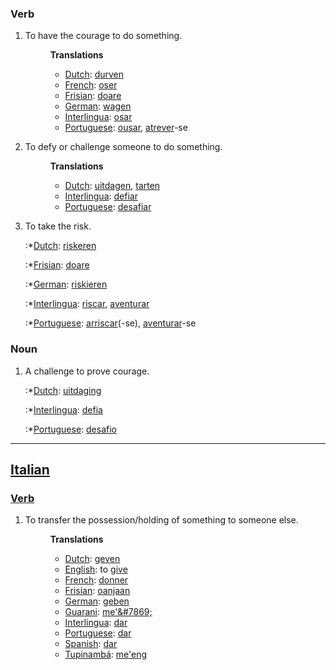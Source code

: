 ===Verb===
#To have the courage to do something.
#:'''Translations'''
#:*[[Dutch]]: [[durven]]
#:*[[French]]: [[oser]]
#:*[[Frisian]]: [[doare]]
#:*[[German]]: [[wagen]]
#:*[[Interlingua]]: [[osar]]
#:*[[Portuguese]]: [[ousar]], [[atrever]]-se
#To defy or challenge someone to do something.
#:'''Translations'''
#:*[[Dutch]]: [[uitdagen]], [[tarten]]
#:*[[Interlingua]]: [[defiar]]
#:*[[Portuguese]]: [[desafiar]]
#To take the risk.
#:*[[Dutch]]: [[riskeren]]
#:*[[Frisian]]: [[doare]]
#:*[[German]]: [[riskieren]]
#:*[[Interlingua]]: [[riscar]], [[aventurar]]
#:*[[Portuguese]]: [[arriscar]](-se), [[aventurar]]-se
===Noun===
#A challenge to prove courage.
#:*[[Dutch]]: [[uitdaging]]
#:*[[Interlingua]]: [[defia]]
#:*[[Portuguese]]: [[desafio]]
----
==[[Italian]]==
===[[Verb]]===
#To transfer the possession/holding of something to someone else.
#:'''Translations'''
#:*[[Dutch]]: [[geven]]
#:*[[English]]: to [[give]]
#:*[[French]]: [[donner]]
#:*[[Frisian]]: [[oanjaan]]
#:*[[German]]: [[geben]]
#:*[[Guarani]]: [[me'&#7869;]]
#:*[[Interlingua]]: [[dar]]
#:*[[Portuguese]]: [[dar]]
#:*[[Spanish]]: [[dar]]
#:*[[Tupinambá]]: [[me'eng]]